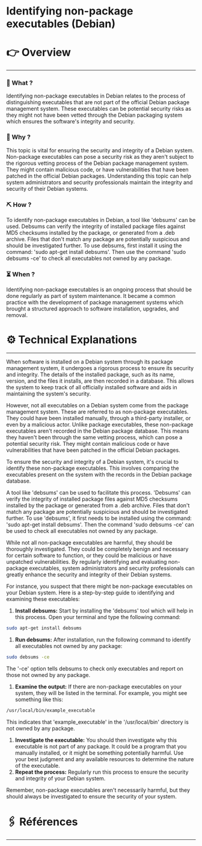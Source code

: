 # Identifying non-package executables (Debian)


# 👉 Overview

---

### 👀 What ?

Identifying non-package executables in Debian relates to the process of distinguishing executables that are not part of the official Debian package management system. These executables can be potential security risks as they might not have been vetted through the Debian packaging system which ensures the software's integrity and security.


### 🧐 Why ?

This topic is vital for ensuring the security and integrity of a Debian system. Non-package executables can pose a security risk as they aren't subject to the rigorous vetting process of the Debian package management system. They might contain malicious code, or have vulnerabilities that have been patched in the official Debian packages. Understanding this topic can help system administrators and security professionals maintain the integrity and security of their Debian systems.


### ⛏️ How ?

To identify non-package executables in Debian, a tool like 'debsums' can be used. Debsums can verify the integrity of installed package files against MD5 checksums installed by the package, or generated from a .deb archive. Files that don't match any package are potentially suspicious and should be investigated further. To use debsums, first install it using the command: 'sudo apt-get install debsums'. Then use the command 'sudo debsums -ce' to check all executables not owned by any package.


### ⏳ When ?

Identifying non-package executables is an ongoing process that should be done regularly as part of system maintenance. It became a common practice with the development of package management systems which brought a structured approach to software installation, upgrades, and removal.


# ⚙️ Technical Explanations

---

When software is installed on a Debian system through its package management system, it undergoes a rigorous process to ensure its security and integrity. The details of the installed package, such as its name, version, and the files it installs, are then recorded in a database. This allows the system to keep track of all officially installed software and aids in maintaining the system's security.

However, not all executables on a Debian system come from the package management system. These are referred to as non-package executables. They could have been installed manually, through a third-party installer, or even by a malicious actor. Unlike package executables, these non-package executables aren't recorded in the Debian package database. This means they haven't been through the same vetting process, which can pose a potential security risk. They might contain malicious code or have vulnerabilities that have been patched in the official Debian packages.

To ensure the security and integrity of a Debian system, it's crucial to identify these non-package executables. This involves comparing the executables present on the system with the records in the Debian package database.

A tool like 'debsums' can be used to facilitate this process. 'Debsums' can verify the integrity of installed package files against MD5 checksums installed by the package or generated from a .deb archive. Files that don't match any package are potentially suspicious and should be investigated further. To use 'debsums', it first needs to be installed using the command: 'sudo apt-get install debsums'. Then the command 'sudo debsums -ce' can be used to check all executables not owned by any package.

While not all non-package executables are harmful, they should be thoroughly investigated. They could be completely benign and necessary for certain software to function, or they could be malicious or have unpatched vulnerabilities. By regularly identifying and evaluating non-package executables, system administrators and security professionals can greatly enhance the security and integrity of their Debian systems.

For instance, you suspect that there might be non-package executables on your Debian system. Here is a step-by-step guide to identifying and examining these executables:

1. **Install debsums:** Start by installing the 'debsums' tool which will help in this process. Open your terminal and type the following command:

```bash
sudo apt-get install debsums

```

1. **Run debsums:** After installation, run the following command to identify all executables not owned by any package:

```bash
sudo debsums -ce

```

The '-ce' option tells debsums to check only executables and report on those not owned by any package.

1. **Examine the output:** If there are non-package executables on your system, they will be listed in the terminal. For example, you might see something like this:

```bash
/usr/local/bin/example_executable

```

This indicates that 'example_executable' in the '/usr/local/bin' directory is not owned by any package.

1. **Investigate the executable:** You should then investigate why this executable is not part of any package. It could be a program that you manually installed, or it might be something potentially harmful. Use your best judgment and any available resources to determine the nature of the executable.
2. **Repeat the process:** Regularly run this process to ensure the security and integrity of your Debian system.

Remember, non-package executables aren't necessarily harmful, but they should always be investigated to ensure the security of your system.

# 🖇️ Références

---